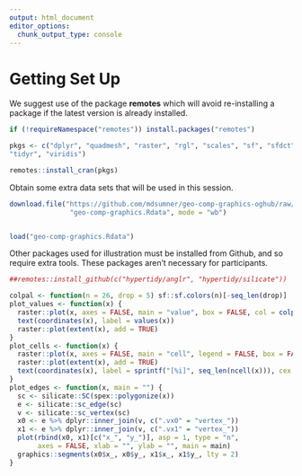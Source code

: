 ```yaml
---
output: html_document
editor_options: 
  chunk_output_type: console
---
```



# Getting Set Up

We suggest use of the package **remotes** which will avoid re-installing a package if the latest version is already installed. 

```r
if (!requireNamespace("remotes")) install.packages("remotes")

pkgs <- c("dplyr", "quadmesh", "raster", "rgl", "scales", "sf", "sfdct", 
"tidyr", "viridis")

remotes::install_cran(pkgs)
```

Obtain some extra data sets that will be used in this session.

```r
download.file("https://github.com/mdsumner/geo-comp-graphics-oghub/raw/master/data-raw/geo-comp-graphics.Rdata", 
               "geo-comp-graphics.Rdata", mode = "wb")


load("geo-comp-graphics.Rdata")

```



Other packages used for illustration must be installed from Github, and so require extra tools. These packages aren't necessary for participants. 

```r
##remotes::install_github(c("hypertidy/anglr", "hypertidy/silicate"))

colpal <- function(n = 26, drop = 5) sf::sf.colors(n)[-seq_len(drop)]
plot_values <- function(x) {
  raster::plot(x, axes = FALSE, main = "value", box = FALSE, col = colpal()); 
  text(coordinates(x), label = values(x))
  raster::plot(extent(x), add = TRUE)
}
plot_cells <- function(x) {
  raster::plot(x, axes = FALSE, main = "cell", legend = FALSE, box = FALSE, col = colpal()); 
  raster::plot(extent(x), add = TRUE)
  text(coordinates(x), label = sprintf("[%i]", seq_len(ncell(x))), cex = 0.8)
}
plot_edges <- function(x, main = "") {
  sc <- silicate::SC(spex::polygonize(x))
  e <- silicate::sc_edge(sc)
  v <- silicate::sc_vertex(sc)
  x0 <- e %>% dplyr::inner_join(v, c(".vx0" = "vertex_"))
  x1 <- e %>% dplyr::inner_join(v, c(".vx1" = "vertex_"))
  plot(rbind(x0, x1)[c("x_", "y_")], asp = 1, type = "n", 
       axes = FALSE, xlab = "", ylab = "", main = main)
  graphics::segments(x0$x_, x0$y_, x1$x_, x1$y_, lty = 2)
}
```
